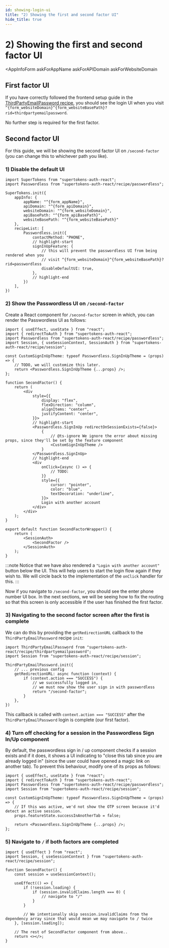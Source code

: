 ```yaml
---
id: showing-login-ui
title: "2) Showing the first and second factor UI"
hide_title: true
---
```



# 2) Showing the first and second factor UI

<Disclaimer />

<AppInfoForm
    askForAppName
    askForAPIDomain
    askForWebsiteDomain
>

## First factor UI

If you have correctly followed the frontend setup guide in the [ThirdPartyEmailPassword recipe](https://supertokens.com/docs/thirdpartyemailpassword/quick-setup/frontend), you should see the login UI when you visit `^{form_websiteDomain}^{form_websiteBasePath}?rid=thirdpartyemailpassword`. 

No further step is required for the first factor.

## Second factor UI

For this guide, we will be showing the second factor UI on `/second-factor` (you can change this to whichever path you like).

### 1) Disable the default UI
```tsx
import SuperTokens from "supertokens-auth-react";
import Passwordless from "supertokens-auth-react/recipe/passwordless";

SuperTokens.init({
    appInfo: {
        appName: "^{form_appName}",
        apiDomain: "^{form_apiDomain}",
        websiteDomain: "^{form_websiteDomain}",
        apiBasePath: "^{form_apiBasePath}",
        websiteBasePath: "^{form_websiteBasePath}"
    },
    recipeList: [
        Passwordless.init({
            contactMethod: "PHONE",
            // highlight-start
            signInUpFeature: {
                // this will prevent the passwordless UI from being rendered when you 
                // visit ^{form_websiteDomain}^{form_websiteBasePath}?rid=passwordless
                disableDefaultUI: true,
            },
            // highlight-end
        })
    ],
})

```

### 2) Show the Passwordless UI on `/second-factor`

Create a React component for `/second-factor` screen in which, you can render the Passwordless UI as follows:
```tsx
import { useEffect, useState } from "react";
import { redirectToAuth } from "supertokens-auth-react";
import Passwordless from "supertokens-auth-react/recipe/passwordless";
import Session, { useSessionContext, SessionAuth } from "supertokens-auth-react/recipe/session";

const CustomSignInUpTheme: typeof Passwordless.SignInUpTheme = (props) => {
    // TODO, we will customize this later.
    return <Passwordless.SignInUpTheme {...props} />;
};

function SecondFactor() {
    return (
        <div
            style={{
                display: "flex",
                flexDirection: "column",
                alignItems: "center",
                justifyContent: "center",
            }}>
            // highlight-start
            <Passwordless.SignInUp redirectOnSessionExists={false}>
                {
                    // @ts-ignore We ignore the error about missing props, since they'll be set by the feature component
                    <CustomSignInUpTheme />
                }
            </Passwordless.SignInUp>
            // highlight-end
            <div
                onClick={async () => {
                    // TODO:
                }}
                style={{
                    cursor: "pointer",
                    color: "blue",
                    textDecoration: "underline",
                }}>
                Login with another account
            </div>
        </div>
    );
}

export default function SecondFactorWrapper() {
    return (
        <SessionAuth>
            <SecondFactor />
        </SessionAuth>
    );
}
```

:::note
Notice that we have also rendered a `"Login with another account"` button below the UI. This will help users to start the login flow again if they wish to. We will circle back to the implementation of the `onClick` handler for this.
:::

Now if you navigate to `/second-factor`, you should see the enter phone number UI box. In the next sections, we will be seeing how to fix the routing so that this screen is only accessible if the user has finished the first factor.

</AppInfoForm>

### 3) Navigating to the second factor screen after the first is complete

We can do this by providing the `getRedirectionURL` callback to the `ThirdPartyEmailPassword` recipe `init`:

```tsx
import ThirdPartyEmailPassword from "supertokens-auth-react/recipe/thirdpartyemailpassword";
import Session from "supertokens-auth-react/recipe/session";

ThirdPartyEmailPassword.init({
    // ... previous config
    getRedirectionURL: async function (context) {
        if (context.action === "SUCCESS") {
            // we successfully logged in,
            // we must now show the user sign in with passwordless
            return "/second-factor";
        }
    },
})
```

This callback is called with `context.action === "SUCCESS"` after the `ThirdPartyEmailPassword` login is complete (our first factor).

### 4) Turn off checking for a session in the Passwordless Sign In/Up component

By default, the passwordless sign in / up component checks if a session exists and if it does, it shows a UI indicating to "close this tab since you are already logged in" (since the user could have opened a magic link on another tab). To prevent this behaviour, modify one of its props as follows:

```tsx
import { useEffect, useState } from "react";
import { redirectToAuth } from "supertokens-auth-react";
import Passwordless from "supertokens-auth-react/recipe/passwordless";
import Session from "supertokens-auth-react/recipe/session";

const CustomSignInUpTheme: typeof Passwordless.SignInUpTheme = (props) => {
    // If this was active, we'd not show the OTP screen because it'd detect an active session.
    props.featureState.successInAnotherTab = false;

    return <Passwordless.SignInUpTheme {...props} />;
};
```

### 5) Navigate to `/` if both factors are completed

```tsx
import { useEffect } from "react";
import Session, { useSessionContext } from "supertokens-auth-react/recipe/session";

function SecondFactor() {
    const session = useSessionContext();

    useEffect(() => {
        if (!session.loading) {
            if (session.invalidClaims.length === 0) {
                // navigate to "/"
            }
        }

        // We intentionally skip session.invalidClaims from the dependency array since that would mean we may navigate to / twice
    }, [session.loading]);

    // The rest of SecondFactor component from above..
    return <></>;
}
```